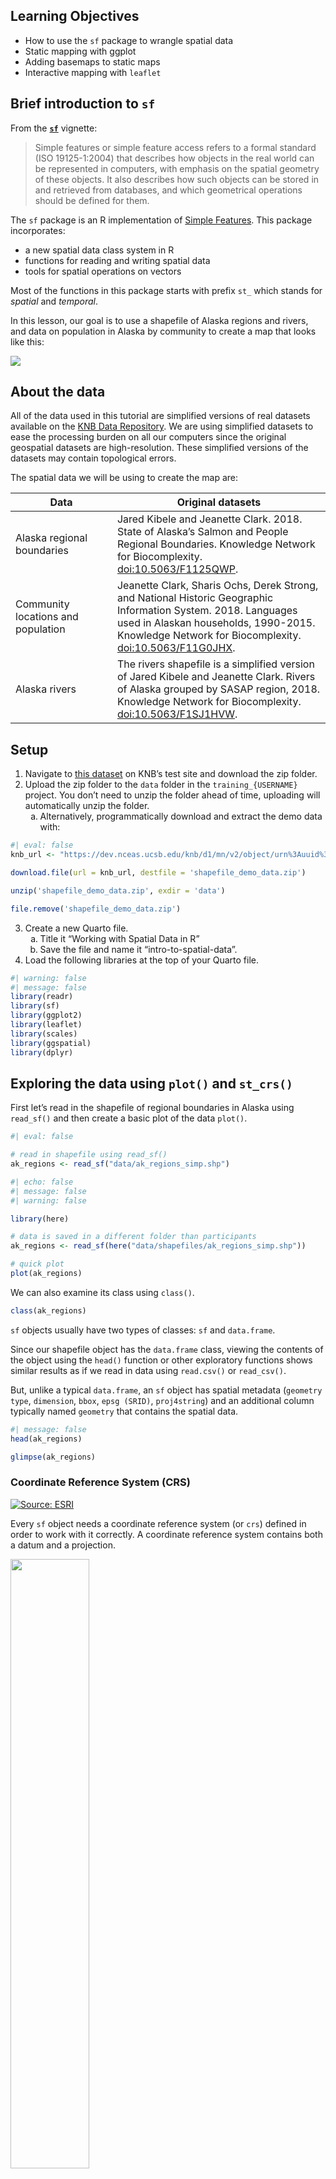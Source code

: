 ## Learning Objectives {.unnumbered}

-   How to use the `sf` package to wrangle spatial data
-   Static mapping with ggplot
-   Adding basemaps to static maps
-   Interactive mapping with `leaflet`

## Brief introduction to `sf`

From the [**`sf`**](https://r-spatial.github.io/sf/articles/sf1.html) vignette:

> Simple features or simple feature access refers to a formal standard (ISO 19125-1:2004) that describes how objects in the real world can be represented in computers, with emphasis on the spatial geometry of these objects. It also describes how such objects can be stored in and retrieved from databases, and which geometrical operations should be defined for them.

The `sf` package is an R implementation of [Simple Features](https://en.wikipedia.org/wiki/Simple_Features). This package incorporates:

-   a new spatial data class system in R\
-   functions for reading and writing spatial data\
-   tools for spatial operations on vectors

Most of the functions in this package starts with prefix `st_` which stands for *spatial* and *temporal*.

In this lesson, our goal is to use a shapefile of Alaska regions and rivers, and data on population in Alaska by community to create a map that looks like this:

![](images/alaska_population.png)

## About the data

All of the data used in this tutorial are simplified versions of real datasets available on the [KNB Data Repository](https://knb.ecoinformatics.org/). We are using simplified datasets to ease the processing burden on all our computers since the original geospatial datasets are high-resolution. These simplified versions of the datasets may contain topological errors.

The spatial data we will be using to create the map are:

| Data                               | Original datasets                                                                                                                                                                                                                                     |
|-----------------------|------------------------------------------------|
| Alaska regional boundaries         | Jared Kibele and Jeanette Clark. 2018. State of Alaska's Salmon and People Regional Boundaries. Knowledge Network for Biocomplexity. [doi:10.5063/F1125QWP](https://doi.org/10.5063/F1125QWP).                                                        |
| Community locations and population | Jeanette Clark, Sharis Ochs, Derek Strong, and National Historic Geographic Information System. 2018. Languages used in Alaskan households, 1990-2015. Knowledge Network for Biocomplexity. [doi:10.5063/F11G0JHX](https://doi.org/10.5063/F11G0JHX). |
| Alaska rivers                      | The rivers shapefile is a simplified version of Jared Kibele and Jeanette Clark. Rivers of Alaska grouped by SASAP region, 2018. Knowledge Network for Biocomplexity. [doi:10.5063/F1SJ1HVW](https://doi.org/10.5063/F1PZ573F).                       |

::: callout-tip
## Setup

1.  Navigate to [this dataset](https://dev.nceas.ucsb.edu/view/urn:uuid:6f07cb25-a4a1-48e8-95cb-74f532f3ce2d) on KNB's test site and download the zip folder.
2.  Upload the zip folder to the `data` folder in the `training_{USERNAME}` project. You don't need to unzip the folder ahead of time, uploading will automatically unzip the folder.
    a. Alternatively, programmatically download and extract the demo data with: <!--CHECK-->
    
```r
#| eval: false
knb_url <- "https://dev.nceas.ucsb.edu/knb/d1/mn/v2/object/urn%3Auuid%3Aaceaecb2-1ce0-4d41-a839-d3607d32bb58"

download.file(url = knb_url, destfile = 'shapefile_demo_data.zip')

unzip('shapefile_demo_data.zip', exdir = 'data')

file.remove('shapefile_demo_data.zip')


```

3.  Create a new Quarto file.
    a.  Title it "Working with Spatial Data in R"
    b.  Save the file and name it "intro-to-spatial-data".
4.  Load the following libraries at the top of your Quarto file.

```r
#| warning: false
#| message: false
library(readr)
library(sf)
library(ggplot2)
library(leaflet)
library(scales)
library(ggspatial)
library(dplyr)
```
:::

## Exploring the data using `plot()` and `st_crs()`

First let's read in the shapefile of regional boundaries in Alaska using `read_sf()` and then create a basic plot of the data `plot()`.

```r
#| eval: false

# read in shapefile using read_sf()
ak_regions <- read_sf("data/ak_regions_simp.shp")
```

```r
#| echo: false
#| message: false
#| warning: false

library(here)

# data is saved in a different folder than participants
ak_regions <- read_sf(here("data/shapefiles/ak_regions_simp.shp"))

```

```r
# quick plot
plot(ak_regions)
```

We can also examine its class using `class()`.

```r
class(ak_regions)
```

`sf` objects usually have two types of classes: `sf` and `data.frame`.

Since our shapefile object has the `data.frame` class, viewing the contents of the object using the `head()` function or other exploratory functions shows similar results as if we read in data using `read.csv()` or `read_csv()`.

But, unlike a typical `data.frame`, an `sf` object has spatial metadata (`geometry type`, `dimension`, `bbox`, `epsg (SRID)`, `proj4string`) and an additional column typically named `geometry` that contains the spatial data.

```r
#| message: false
head(ak_regions)

glimpse(ak_regions)
```

### Coordinate Reference System (CRS)

[![Source: ESRI](images/projections-esri-blog.jpg)](https://www.esri.com/arcgis-blog/products/arcgis-pro/mapping/gcs_vs_pcs/){width="90%" fig-align="center"}

Every `sf` object needs a coordinate reference system (or `crs`) defined in order to work with it correctly. A coordinate reference system contains both a datum and a projection. 

![](images/geospatial-crs-diagram){width="50%" fig-align="center"}

The datum is how you georeference your points (in 3 dimensions!) onto a spheroid, or the Earth. The Earth is not a perfect sphere and there are many ways to describe its shape. For example, is the Earth shaped like a lemon, lime, or orange? The shape, or datum, that you choose will depend on the scope of your project (for instance, local vs. global) and the specific locations. 

The projection is how these points are mathematically transformed to represent the georeferenced point on a flat piece of paper. Since you will visualize a 3D object onto a 2D space, there will be some distortions depending on the projection that you choose. Analogously, how do you peel the fruit (representing the Earth) and flatten the peel?

[![Source: ESRI](images/geospatial-gcs-pcs.png)](https://www.esri.com/arcgis-blog/products/arcgis-pro/mapping/gcs_vs_pcs/){width="70%" fig-align="center"}

All coordinate reference systems require a datum. However, some coordinate reference systems are "unprojected" (also called geographic coordinate systems). Coordinates in latitude/longitude use a geographic (unprojected) coordinate system. One of the most commonly used geographic coordinate systems is WGS 1984.

ESRI has a [blog post](https://www.esri.com/arcgis-blog/products/arcgis-pro/mapping/gcs_vs_pcs/) that explains these concepts in more detail with very helpful diagrams and examples.

You can view what `crs` is set by using the function `st_crs()`.

```r
st_crs(ak_regions)
```

This looks pretty confusing. Without getting into the details, that long string says that this data has a geographic coordinate system (WGS84) with no projection. A convenient way to reference `crs` quickly is by using the EPSG code, a number that represents a standard projection and datum. You can check out a list of (lots!) of EPSG codes [here](http://spatialreference.org/ref/epsg/?page=1).

We will use multiple EPSG codes in this lesson. Here they are, along with their more readable names:

-   3338: Alaska Albers (projected CRS)
-   4326: WGS84 (World Geodetic System 1984), used in GPS (unprojected CRS)
-   3857: Pseudo-Mercator, used in Google Maps, OpenStreetMap, Bing, ArcGIS, ESRI (projected CRS)

You will often need to transform your geospatial data from one coordinate system to another. The `st_transform()` function does this quickly for us. You may have noticed the maps above looked wonky because of the dateline. We might want to set a different projection for this data so it plots nicer. A good one for Alaska is called the Alaska Albers projection, with an EPSG code of [3338](http://spatialreference.org/ref/epsg/3338/).

```r
ak_regions_3338 <- ak_regions %>%
    st_transform(crs = 3338)

st_crs(ak_regions_3338)
```

```r
plot(ak_regions_3338)
```

Much better!

## `sf` & the Tidyverse

**sf** objects can be used as a regular `data.frame` object in many operations. We already saw the results of `plot()` and `head()`.

Since `sf` objects are data.frames, they play nicely with packages in the `tidyverse`. Here are a couple of simple examples:

### `select()`

```r
# returns the names of all the columns in dataset
colnames(ak_regions_3338)
```

```r
ak_regions_3338 %>%
    select(region)
```

Note the sticky geometry column! The geometry column will stay with your `sf` object even if it is not called explicitly.

### `filter()`

```r
unique(ak_regions_3338$region)
```

```r
ak_regions_3338 %>%
    filter(region == "Southeast")
```

## Spatial Joins

You can also use the `sf` package to create spatial joins, useful for when you want to utilize two datasets together.

::: callout-note
### Exercise: How many people live in each of these Alaska regions?

We have some population data, but it gives the population by city, not by region. To determine the population per region we will need to:

1.  Read in the population data from a `csv` and turn it into an `sf` object
2.  Use a spatial join (`st_join()`) to assign each city to a region
3.  Use `group_by()` and `summarize()` to calculate the total population by region
4.  Save the spatial object you created using `write_sf()`
:::

**1. Read in `alaska_population.csv` using `read.csv()`**

```r
#| eval: false
# read in population data
pop <- read_csv("data/alaska_population.csv")
```

```r
#| echo: false
#| message: false

# data is saved in a different folder than participants
pop <- read_csv(here("data/shapefiles/alaska_population.csv"))
```

**Turn `pop` into a spatial object**

The `st_join()` function is a spatial left join. The arguments for both the left and right tables are objects of class `sf` which means we will first need to turn our population `data.frame` with latitude and longitude coordinates into an `sf` object.

We can do this easily using the `st_as_sf()` function, which takes as arguments the coordinates and the `crs`. The `remove = F` specification here ensures that when we create our `geometry` column, we retain our original `lat` `lng` columns, which we will need later for plotting. Although it isn't said anywhere explicitly in the file, let's assume that the coordinate system used to reference the latitude longitude coordinates is WGS84, which has a `crs` number of 4326.

```r
pop_4326 <- st_as_sf(pop,
                     coords = c('lng', 'lat'),
                     crs = 4326,
                     remove = F)

head(pop_4326)
```

**2. Join population data with Alaska regions data using `st_join()`**

Now we can do our spatial join! You can specify what geometry function the join uses (`st_intersects`, `st_within`, `st_crosses`, `st_is_within_distance`...) in the `join` argument. The geometry function you use will depend on what kind of operation you want to do, and the geometries of your shapefiles.

In this case, we want to find what region each city falls within, so we will use `st_within`.

```r
#| eval: false
pop_joined <- st_join(pop_4326, 
                      ak_regions_3338, 
                      join = st_within)
```

This gives an error!

``` html
Error: st_crs(x) == st_crs(y) is not TRUE
```

Turns out, this won't work right now because our coordinate reference systems are not the same. Luckily, this is easily resolved using `st_transform()`, and projecting our population object into Alaska Albers.

```r
pop_3338 <- st_transform(pop_4326, 
                         crs = 3338)
```

```r
pop_joined <- st_join(pop_3338, 
                      ak_regions_3338, 
                      join = st_within)

head(pop_joined)
```

::: {.callout-caution icon="false"}
#### Exploring types of joins

There are many different types of joins you can do with geospatial data. Examine the help page for these joins (`?st_within()` will get you there). What other joins types might be appropriate for examining the relationship between points and polygons? What about two sets of polygons?
:::

**3. Calculate the total population by region using `group_by()` and `summarize()`**

Next we compute the total population for each region. In this case, we want to do a `group_by()` and `summarize()` as this were a regular `data.frame`. Otherwise all of our point geometries would be included in the aggregation, which is not what we want. Our goal is just to get the total population by region. We remove the sticky geometry using `as.data.frame()`, on the advice of the `sf::tidyverse` help page.

```r
pop_region <- pop_joined %>%
    as.data.frame() %>%
    group_by(region) %>%
    summarise(total_pop = sum(population))

head(pop_region)
```

And use a regular `left_join()` to get the information back to the Alaska region shapefile. Note that we need this step in order to regain our region geometries so that we can make some maps.

```r
pop_region_3338 <- left_join(ak_regions_3338, 
                             pop_region, 
                             by = "region")

# plot to check
plot(pop_region_3338["total_pop"])
```

So far, we have learned how to use `sf` and `dplyr` to use a spatial join on two datasets and calculate a summary metric from the result of that join.

::: {.callout-caution icon="false"}
#### `sf` and `tidyverse` best practices

The `group_by()` and `summarize()` functions can also be used on `sf` objects to summarize within a dataset and combine geometries. Many of the `tidyverse` functions have methods specific for `sf` objects, some of which have additional arguments that wouldn't be relevant to the `data.frame` methods. You can run `?sf::tidyverse` to get documentation on the `tidyverse` `sf` methods.
:::

Say we want to calculate the population by Alaska management area, as opposed to region.

```r
pop_mgmt_3338 <- pop_region_3338 %>%
    group_by(mgmt_area) %>%
    summarize(total_pop = sum(total_pop))

plot(pop_mgmt_3338["total_pop"])
```

Notice that the region geometries were combined into a single polygon for each management area.

If we don't want to combine geometries, we can specify `do_union = F` as an argument.

```r
pop_mgmt_3338 <- pop_region_3338 %>%
    group_by(mgmt_area) %>%
    summarize(total_pop = sum(total_pop), do_union = F)

plot(pop_mgmt_3338["total_pop"])
```

**4. Save the spatial object to a new file using `write_sf()`**

Save the spatial object to disk using `write_sf()` and specifying the filename. Writing your file with the extension `.shp` will assume an ESRI driver [driver](http://www.gdal.org/ogr_formats.html), but there are many other format options available.

```r
#| eval: false
write_sf(pop_region_3338, "data/ak_regions_population.shp")
```

## Visualize with `ggplot`

`ggplot2` now has integrated functionality to plot sf objects using `geom_sf()`.

We can plot `sf` objects just like regular data.frames using `geom_sf`.

```r
#| message: false
ggplot(pop_region_3338) +
    geom_sf(aes(fill = total_pop)) +
    labs(fill = "Total Population") +
    scale_fill_continuous(low = "khaki",
                          high =  "firebrick",
                          labels = comma) +
    theme_bw()
```

We can also plot multiple shapefiles in the same plot. Say if we want to visualize rivers in Alaska, in addition to the location of communities, since many communities in Alaska are on rivers. We can read in a rivers shapefile, double-check the `crs` to make sure it is what we need, and then plot all three shapefiles 

-   the regional population (polygons), 
-   the locations of cities (points), and 
-   the rivers (linestrings).

```r
#| echo: false

# data is saved in a different folder than participants
rivers_3338 <- read_sf(here("data/shapefiles/ak_rivers_simp.shp"))
```

```r
#| eval: false
rivers_3338 <- read_sf("/data/shapefiles/ak_rivers_simp.shp")
```

```r
st_crs(rivers_3338)
```

Note that although no EPSG code is set explicitly, with some sleuthing we can determine that this is `EPSG:3338`. [This site](https://epsg.io) is helpful for looking up EPSG codes.

```r
ggplot() +
    geom_sf(data = pop_region_3338, 
            aes(fill = total_pop)) +
    geom_sf(data = pop_3338, 
            size = 0.5) +
    geom_sf(data = rivers_3338,
            aes(linewidth = StrOrder)) +
    scale_linewidth(range = c(0.05, 0.5), 
                    guide = "none") +
    labs(title = "Total Population by Alaska Region",
         fill = "Total Population") +
    scale_fill_continuous(low = "khaki",
                          high =  "firebrick",
                          labels = comma) +
    theme_bw() 
```


### Incorporate base maps into static maps using `ggspatial`

The `ggspatial` package has a function that can add tile layers from a few predefined tile sources like OpenStreetMap. Making sure that the tiles will plot correctly can be a finicky, so we will reproject our population data into the OpenStreetMap projection, Pseudo-Mercator (EPSG 3857), first.

Then we will add `ggspatial::annotation_map_tile()` function into `ggplot` to add a base map to our map. This can take a couple of minutes to load.

```r
pop_3857 <- st_transform(pop_3338, 
                         crs = 3857)
```

```r
#| message: false

ggplot(data = pop_3857) +
    ggspatial::annotation_map_tile(type = "osm", zoom = 4) + # higher zoom values are more detailed 
    geom_sf(aes(color = population),
            fill = NA) +
    scale_color_continuous(low = "darkkhaki",
                           high =  "firebrick",
                           labels = comma)

```

```r
#| echo: false
#| eval: false

## Potential way of plotting base maps with more basemap providers. Issue: cropping is right at the border of the western, norther, eastern and southern point. So plot looks funky.

pop_osm <- maptiles::get_tiles(pop_3857, crop = TRUE) # retrieve maptiles


ggplot(data = pop_3857) + # pop polygon layer
  tidyterra::geom_spatraster_rgb(data = pop_osm) + #add basemap 
  geom_sf(aes(color = population),  #add geometry
          fill = NA)+
    scale_color_continuous(low = "darkkhaki",
                           high =  "firebrick",
                           labels = comma)

```


## Visualize `sf` objects with `leaflet`

We can also make an interactive map from our data above using `leaflet`.

`leaflet` (unlike `ggplot`) will project data for you. The catch is that you have to give it both a projection (like Alaska Albers), and that your shapefile must use a geographic coordinate system. This means that we need to use our shapefile with the 4326 EPSG code. Remember you can always check what `crs` you have set using `st_crs`.

Here we define a leaflet projection for Alaska Albers, and save it as a variable to use later.

```r
epsg3338 <- leaflet::leafletCRS(
    crsClass = "L.Proj.CRS",
    code = "EPSG:3338",
    proj4def =  "+proj=aea +lat_1=55 +lat_2=65 +lat_0=50 +lon_0=-154 +x_0=0 +y_0=0 +ellps=GRS80 +towgs84=0,0,0,0,0,0,0 +units=m +no_defs",
    resolutions = 2 ^ (16:7)
)
```

You might notice that this looks familiar! The syntax is a bit different, but most of this information is also contained within the `crs` of our shapefile:

```r
st_crs(pop_region_3338)
```

Since `leaflet` requires that we use an unprojected coordinate system, let's use `st_transform()` yet again to get back to WGS84.

```r
pop_region_4326 <- pop_region_3338 %>% 
    st_transform(crs = 4326)
```

```r
m <- leaflet(options = leafletOptions(crs = epsg3338)) %>%
    addPolygons(data = pop_region_4326,
                fillColor = "gray",
                weight = 1)

m
```

We can add labels, legends, and a color scale.

```r
pal <- colorNumeric(palette = "Reds", domain = pop_region_4326$total_pop)

m <- leaflet(options = leafletOptions(crs = epsg3338)) %>%
    addPolygons(
        data = pop_region_4326,
        fillColor = ~ pal(total_pop),
        weight = 1,
        color = "black",
        fillOpacity = 1,
        label = ~ region
    ) %>%
    addLegend(
        position = "bottomleft",
        pal = pal,
        values = range(pop_region_4326$total_pop),
        title = "Total Population"
    )

m
```

We can also add the individual communities, with popup labels showing their population, on top of that!

```r
pal <- colorNumeric(palette = "Reds", domain = pop_region_4326$total_pop)

m <- leaflet(options = leafletOptions(crs = epsg3338)) %>%
    addPolygons(
        data = pop_region_4326,
        fillColor = ~ pal(total_pop),
        weight = 1,
        color = "black",
        fillOpacity = 1
    ) %>%
    addCircleMarkers(
        data = pop_4326,
        lat = ~ lat,
        lng = ~ lng,
        radius = ~ log(population / 500),
        # arbitrary scaling
        fillColor = "gray",
        fillOpacity = 1,
        weight = 0.25,
        color = "black",
        label = ~ paste0(pop_4326$city, ", population ", comma(pop_4326$population))
    ) %>%
    addLegend(
        position = "bottomleft",
        pal = pal,
        values = range(pop_region_4326$total_pop),
        title = "Total Population"
    )

m
```

## More Spatial Resources

There is a lot more functionality to `sf` including the ability to `intersect` polygons, calculate `distance`, create a `buffer`, and more. Here are some more great resources and tutorials for a deeper dive into this great package:

-   [Raster analysis in R](http://jamiecmontgomery.github.io/spatial-analysis-R/intro_spatial_data_R.html)\
-   [Spatial analysis in R with the sf package](https://cdn.rawgit.com/rhodyrstats/geospatial_with_sf/bc2b17cf/geospatial_with_sf.html)\
-   [Intro to Spatial Analysis](https://cdn.rawgit.com/Nowosad/Intro_to_spatial_analysis/05676e29/Intro_to_spatial_analysis.html#1)\
-   [sf github repo](https://github.com/r-spatial/sf)\
-   [Tidy spatial data in R: using dplyr, tidyr, and ggplot2 with sf](http://strimas.com/r/tidy-sf/)\
-   [mapping-fall-foliage-with-sf](https://rud.is/b/2017/09/18/mapping-fall-foliage-with-sf/)


## Basemaps Resources
- Documentation for the [`ggmap` package](https://cran.r-project.org/web/packages/ggmap/readme/README.html)